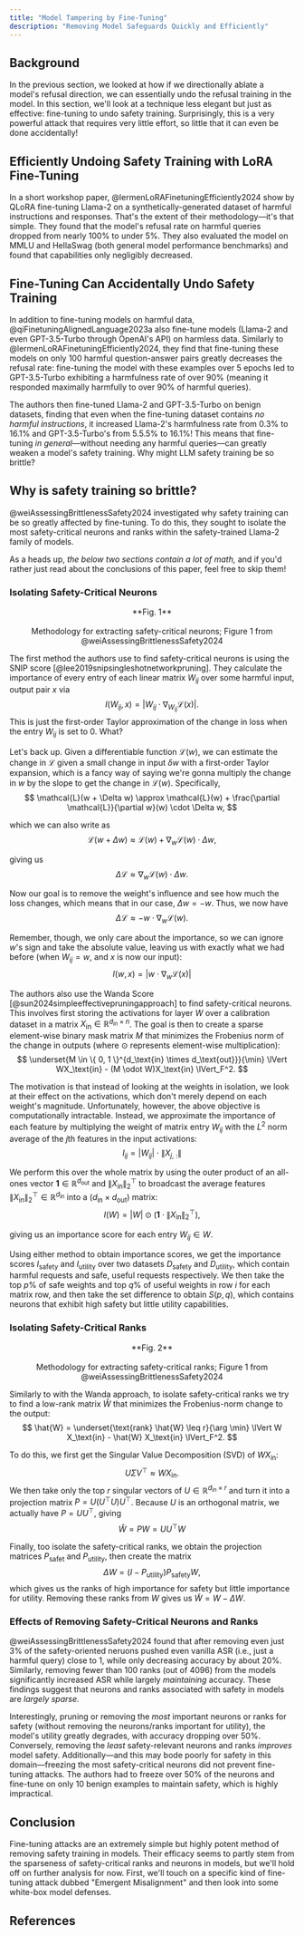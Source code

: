 ```yaml
---
title: "Model Tampering by Fine-Tuning"
description: "Removing Model Safeguards Quickly and Efficiently"
---
```


## Background
In the previous section, we looked at how if we directionally ablate a model's refusal direction, we can essentially undo the refusal training in the model. In this section, we'll look at a technique less elegant but just as effective: fine-tuning to undo safety training. Surprisingly, this is a very powerful attack that requires very little effort, so little that it can even be done accidentally!

## Efficiently Undoing Safety Training with LoRA Fine-Tuning
In a short workshop paper, @lermenLoRAFinetuningEfficiently2024 show by QLoRA fine-tuning Llama-2 on a synthetically-generated dataset of harmful instructions and responses. That's the extent of their methodology—it's that simple. They found that the model's refusal rate on harmful queries dropped from nearly 100% to under 5%. They also evaluated the model on MMLU and HellaSwag (both general model performance benchmarks) and found that capabilities only negligibly decreased. 


## Fine-Tuning Can Accidentally Undo Safety Training
In addition to fine-tuning models on harmful data, @qiFinetuningAlignedLanguage2023a also fine-tune models (Llama-2 and even GPT-3.5-Turbo through OpenAI's API) on harmless data. Similarly to @lermenLoRAFinetuningEfficiently2024, they find that fine-tuning these models on only 100 harmful question-answer pairs greatly decreases the refusal rate: fine-tuning the model with these examples over 5 epochs led to GPT-3.5-Turbo exhibiting a harmfulness rate of over 90% (meaning it responded maximally harmfully to over 90% of harmful queries).

The authors then fine-tuned Llama-2 and GPT-3.5-Turbo on benign datasets, finding that even when the fine-tuning dataset contains *no harmful instructions*, it increased Llama-2's harmfulness rate from 0.3% to 16.1% and GPT-3.5-Turbo's from 5.5.5% to 16.1%! This means that fine-tuning *in general*—without needing any harmful queries—can greatly weaken a model's safety training. Why might LLM safety training be so brittle?

## Why is safety training so brittle?
@weiAssessingBrittlenessSafety2024 investigated why safety training can be so greatly affected by fine-tuning. To do this, they sought to isolate the most safety-critical neurons and ranks within the safety-trained Llama-2 family of models. 

As a heads up, *the below two sections contain a lot of math,* and if you'd rather just read about the conclusions of this paper, feel free to skip them!

### Isolating Safety-Critical Neurons

<p align="center">
  <ThemeImage
    lightSrc="/images/neuron_extraction.png"
    darkSrc="/images/neuron_extraction.png"
    alt="Safety Neuron Extraction Technique"
    style={{ align: "center", width: "80%", display: "block", margin: "0 auto" }}
  />
</p>

<div align="center">
  **Fig. 1** <br></br> Methodology for extracting safety-critical neurons; Figure 1 from @weiAssessingBrittlenessSafety2024
</div>

The first method the authors use to find safety-critical neurons is using the SNIP score [@lee2019snipsingleshotnetworkpruning]. They calculate the importance of every entry of each linear matrix $W_{ij}$ over some harmful input, output pair $x$ via
$$
I(W_{ij}, x) = |W_{ij} \cdot \nabla_{W_{ij}} \mathcal{L}(x)|.
$$
This is just the first-order Taylor approximation of the change in loss when the entry $W_{ij}$ is set to 0. What?

Let's back up. Given a differentiable function $\mathcal{L}(w)$, we can estimate the change in $\mathcal{L}$ given a small change in input $\delta w$ with a first-order Taylor expansion, which is a fancy way of saying we're gonna multiply the change in $w$ by the slope to get the change in $\mathcal{L}(w)$. Specifically,
$$
\mathcal{L}(w + \Delta w) \approx \mathcal{L}(w) + \frac{\partial \mathcal{L}}{\partial w}(w) \cdot \Delta w,
$$

which we can also write as
$$
\mathcal{L}(w + \Delta w) \approx \mathcal{L}(w) + \nabla_w \mathcal{L}(w) \cdot \Delta w,
$$

giving us
$$
\Delta \mathcal{L} \approx \nabla_w \mathcal{L}(w) \cdot \Delta w.
$$

Now our goal is to remove the weight's influence and see how much the loss changes, which means that in our case, $\Delta w = -w$. Thus, we now have
$$
\Delta \mathcal{L} \approx -w \cdot \nabla_w \mathcal{L}(w).
$$

Remember, though, we only care about the importance, so we can ignore $w$'s sign and take the absolute value, leaving us with exactly what we had before (when $W_{ij} = w$, and $x$ is now our input):
$$
I(w, x) = |w \cdot \nabla_w \mathcal{L}(x)|
$$

The authors also use the Wanda Score [@sun2024simpleeffectivepruningapproach] to find safety-critical neurons. This involves first storing the activations for layer $W$ over a calibration dataset in a matrix $X_\text{in} \in \mathbb{R}^{d_\text{in} \times n}$. The goal is then to create a sparse element-wise binary mask matrix $M$ that minimizes the Frobenius norm of the change in outputs (where $\odot$ represents element-wise multiplication):
$$
\underset{M \in \{ 0, 1 \}^{d_\text{in} \times d_\text{out}}}{\min} \lVert WX_\text{in}  - (M \odot W)X_\text{in} \lVert_F^2.
$$

The motivation is that instead of looking at the weights in isolation, we look at their effect on the activations, which don't merely depend on each weight's magnitude. Unfortunately, however, the above objective is computationally intractable. Instead, we approximate the importance of each feature by multiplying the weight of matrix entry $W_{ij}$ with the $L^2$ norm average of the $j$th features in the input activations:
$$
I_{ij} = |W_{ij}| \cdot \lVert X_{j,\ :} \lVert
$$

We perform this over the whole matrix by using the outer product of an all-ones vector $\mathbf{1} \in \mathbb{R}^{d_\text{out}}$ and $\lVert X_\text{in} \lVert_2^\top$ to broadcast the average features $\lVert X_\text{in} \lVert_2^\top \in \mathbb{R}^{d_\text{in}}$ into a $(d_{\text{in}} \times d_\text{out})$ matrix:
$$
I(W) = |W| \odot \left( \mathbf{1} \cdot \lVert X_\text{in} \lVert_2^\top  \right),
$$

giving us an importance score for each entry $W_{ij} \in W$.

Using either method to obtain importance scores, we get the importance scores $I_\text{safety}$ and $I_\text{utility}$ over two datasets $D_\text{safety}$ and $D_\text{utility}$, which contain harmful requests and safe, useful requests respectively. We then take the top $p\%$ of safe weights and top $q\%$ of useful weights in row $i$ for each matrix row, and then take the set difference to obtain $S(p, q)$, which contains neurons that exhibit high safety but little utility capabilities.

### Isolating Safety-Critical Ranks

<p align="center">
  <ThemeImage
    lightSrc="/images/rank_extraction.png"
    darkSrc="/images/rank_extraction.png"
    alt="Safety Rank Extraction Technique"
    style={{ align: "center", width: "80%", display: "block", margin: "0 auto" }}
  />
</p>

<div align="center">
  **Fig. 2** <br></br> Methodology for extracting safety-critical ranks; Figure 1 from @weiAssessingBrittlenessSafety2024
</div>

Similarly to with the Wanda approach, to isolate safety-critical ranks we try to find a low-rank matrix $\hat{W}$ that minimizes the Frobenius-norm change to the output:
$$
\hat{W} = \underset{\text{rank} \hat{W} \leq r}{\arg \min} \lVert W X_\text{in} - \hat{W} X_\text{in} \lVert_F^2.
$$

To do this, we first get the Singular Value Decomposition (SVD) of $WX_\text{in}$:
$$
U \Sigma V^\top \approx W X_\text{in}.
$$
We then take only the top $r$ singular vectors of $U \in \mathbb{R}^{d_\text{in} \times r}$ and turn it into a projection matrix $P = U(U^\top U) U^\top$. Because $U$ is an orthogonal matrix, we actually have $P = UU^\top$, giving 
$$
\hat{W} = PW = UU^\top W
$$

Finally, too isolate the safety-critical ranks, we obtain the projection matrices $P_\text{safet}$ and $P_\text{utility}$, then create the matrix
$$
\Delta W = (I - P_\text{utility})P_\text{safety}W,
$$
which gives us the ranks of high importance for safety but little importance for utility. Removing these ranks from $W$ gives us $\tilde{W} = W - \Delta W$.

### Effects of Removing Safety-Critical Neurons and Ranks
@weiAssessingBrittlenessSafety2024 found that after removing even just 3% of the safety-oriented neruons pushed even vanilla ASR (i.e., just a harmful query) close to 1, while only decreasing accuracy by about 20%. Similarly, removing fewer than 100 ranks (out of 4096) from the models significantly increased ASR while largely *maintaining* accuracy. These findings suggest that neurons and ranks associated with safety in models are *largely sparse.* 

Interestingly, pruning or removing the *most* important neurons or ranks for safety (without removing the neurons/ranks important for utility), the model's utility greatly degrades, with accuracy dropping over 50%. Conversely, removing the *least* safety-relevant neurons and ranks *improves* model safety. Additionally—and this may bode poorly for safety in this domain—freezing the most safety-critical neurons did not prevent fine-tuning attacks. The authors had to freeze over 50% of the neurons and fine-tune on only 10 benign examples to maintain safety, which is highly impractical.

## Conclusion
Fine-tuning attacks are an extremely simple but highly potent method of removing safety training in models. Their efficacy seems to partly stem from the sparseness of safety-critical ranks and neurons in models, but we'll hold off on further analysis for now. First, we'll touch on a specific kind of fine-tuning attack dubbed "Emergent Misalignment" and then look into some white-box model defenses.

## References
